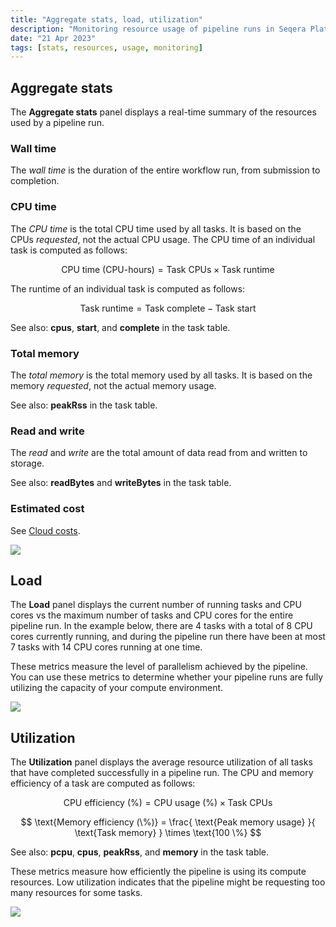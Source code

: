 ```yaml
---
title: "Aggregate stats, load, utilization"
description: "Monitoring resource usage of pipeline runs in Seqera Platform."
date: "21 Apr 2023"
tags: [stats, resources, usage, monitoring]
---
```


## Aggregate stats

The **Aggregate stats** panel displays a real-time summary of the resources used by a pipeline run.

### Wall time

The _wall time_ is the duration of the entire workflow run, from submission to completion.

### CPU time

The _CPU time_ is the total CPU time used by all tasks. It is based on the CPUs _requested_, not the actual CPU usage. The CPU time of an individual task is computed as follows:

$$
\text{CPU time (CPU-hours)} = \text{Task CPUs} \times \text{Task runtime}
$$

The runtime of an individual task is computed as follows:

$$
\text{Task runtime} = \text{Task complete} - \text{Task start}
$$

See also: **cpus**, **start**, and **complete** in the task table.

### Total memory

The _total memory_ is the total memory used by all tasks. It is based on the memory _requested_, not the actual memory usage.

See also: **peakRss** in the task table.

### Read and write

The _read_ and _write_ are the total amount of data read from and written to storage.

See also: **readBytes** and **writeBytes** in the task table.

### Estimated cost

See [Cloud costs](./cloud-costs.mdx).

![](./_images/monitoring_aggregate_stats.png)

## Load

The **Load** panel displays the current number of running tasks and CPU cores vs the maximum number of tasks and CPU cores for the entire pipeline run. In the example below, there are 4 tasks with a total of 8 CPU cores currently running, and during the pipeline run there have been at most 7 tasks with 14 CPU cores running at one time.

These metrics measure the level of parallelism achieved by the pipeline. You can use these metrics to determine whether your pipeline runs are fully utilizing the capacity of your compute environment.

![](./_images/monitoring_load.png)

## Utilization

The **Utilization** panel displays the average resource utilization of all tasks that have completed successfully in a pipeline run. The CPU and memory efficiency of a task are computed as follows:

$$
\text{CPU efficiency (\%)} = \text{CPU usage (\%)} \times \text{Task CPUs}
$$

$$
\text{Memory efficiency (\%)} = \frac{ \text{Peak memory usage} }{ \text{Task memory} } \times \text{100 \%}
$$

See also: **pcpu**, **cpus**, **peakRss**, and **memory** in the task table.

These metrics measure how efficiently the pipeline is using its compute resources. Low utilization indicates that the pipeline might be requesting too many resources for some tasks.

![](./_images/monitoring_utilization.png)
